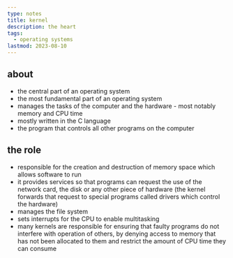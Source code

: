 ```yaml
---
type: notes
title: kernel
description: the heart
tags:
  - operating systems
lastmod: 2023-08-10
---
```


## about

- the central part of an operating system
- the most fundamental part of an operating system
- manages the tasks of the computer and the hardware - most notably memory and CPU time
- mostly written in the C language
- the program that controls all other programs on the computer

## the role

- responsible for the creation and destruction of memory space which allows software to run
- it provides services so that programs can request the use of the network card, the disk or any other piece of hardware (the kernel forwards that request to special programs called drivers which control the hardware)
- manages the file system
- sets interrupts for the CPU to enable multitasking
- many kernels are responsible for ensuring that faulty programs do not interfere with operation of others, by denying access to memory that has not been allocated to them and restrict the amount of CPU time they can consume
